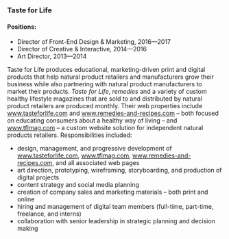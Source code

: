 
### Taste for Life
#### Positions:
<ul className={styles.jobTitles}>
  <li>Director of Front-End Design & Marketing, 2016—2017</li>
  <li>Director of Creative & Interactive, 2014—2016</li>
  <li>Art Director, 2013—2014</li>
</ul>

Taste for Life produces educational, marketing-driven print and digital products that help natural product retailers and manufacturers grow their business while also partnering with natural product manufacturers to market their products. _Taste for Life_, _remedies_ and a variety of custom healthy lifestyle magazines that are sold to and distributed by natural product retailers are produced monthly. Their web properties include www.tasteforlife.com and www.remedies-and-recipes.com – both focused on educating consumers about a healthy way of living – and www.tflmag.com – a custom website solution for independent natural products retailers. Responsibilities included:
+ design, management, and progressive development of www.tasteforlife.com, www.tflmag.com, www.remedies-and-recipes.com, and all associated web pages
+ art direction, prototyping, wireframing, storyboarding, and production of digital projects
+ content strategy and social media planning
+ creation of company sales and marketing materials – both print and online
+ hiring and management of digital team members (full-time, part-time, freelance, and interns)
+ collaboration with senior leadership in strategic planning and decision making
